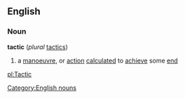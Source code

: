 ==English==
===Noun===
'''tactic'''  (''plural'' [[tactics]])
#a [[manoeuvre]], or [[action]] [[calculated]] to [[achieve]] some [[end]]
[[Category:English nouns]]

[[pl:Tactic]]